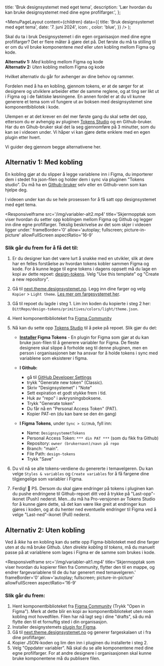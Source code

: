 

  title: 'Bruk designsystemet med eget tema',
  description:
    'Lær hvordan du kan bruke designsystemet med dine egne profilfarger.',
};

  <MenuPageLayout
    content={children}
    data={{
      title: 'Bruk designsystemet med eget tema',
      date: '7. juni 2024',
      icon: <PaletteIcon />,
      color: 'blue',
    }}
  />
);

Skal du ta i bruk Designsystemet i din egen organisasjon med dine egne profilfarger? Det er flere måter å gjøre det på. Det første du må ta stilling til er om du vil bruke komponentene _med_ eller _uten_ kobling mellom Figma og kode.

**Alternativ 1:** _Med_ kobling mellom Figma og kode \
**Alternativ 2:** _Uten_ kobling mellom Figma og kode

Hvilket alternativ du går for avhenger av dine behov og rammer.

Fordelen med å ha en kobling, gjennom tokens, er at de sørger for at designere og utviklere arbeider etter de samme reglene, og at ting ser likt ut i Figma og i de faktiske løsningene. En annen fordel er at du vil kunne generere et tema som vil fungere ut av boksen med designsystemet sine komponentbibliotek i kode.

Ulempen er at det krever en del mer første gang du skal sette det opp, ettersom du er avhengig av pluginen [Tokens Studio](https://tokens.studio/) og en Github-bruker. Har du en Gihub-bruker skal det la seg gjennomføre på 3 minutter, som du kan se i videoen under. Vi håper vi kan gjøre dette enklere med en egen plugin etter hvert.

Vi guider deg gjennom begge alternativene her.

## Alternativ 1: Med kobling

En kobling gjør at du slipper å legge variablene inn i Figma, du importerer dem i stedet fra json-filen og holder dem i sync via pluginen "Tokens studio". Du må ha en [Github-bruker](https://github.com) selv eller en Github-venn som kan hjelpe deg.

I videoen under kan du se hele prosessen for å få satt opp designsystemet med eget tema.

<ResponsiveIframe
  src='/img/variabler-alt2.mp4'
  title='Skjermopptak som viser hvordan du setter opp koblingen mellom Figma og Github og legger inn dine egne profilfarger. Tekslig beskrivelse av det som skjer i videoen ligger under.'
  frameBorder='0'
  allow='autoplay; fullscreen; picture-in-picture'
  allowFullScreen
  aspectRatio='16-9'
></ResponsiveIframe>

### Slik går du frem for å få det til:

1. Er du designer kan det være lurt å snakke med en utvikler, slik at dere har en felles forståelse av hvordan tokens kobler sammen Figma og kode. For å kunne legge til egne tokens i dagens oppsett må du lage en kopi av dette repoet: [design-tokens](https://github.com/designsystemet/design-tokens). Velg "Use this template" og "Create a new repository".

2. Gå til [next.theme.designsystemet.no](https://next.theme.designsystemet.no). Legg inn dine farger og velg `Kopier` > `Light theme`. [Les mer om fargesystemet her](/grunnleggende/for-designere/fargesystem).

3. Gå til repoet du lagde i steg 1. Lim inn koden du kopierte i steg 2 her: `DittRepo/design-tokens/primitives/colors/light/theme.json`.

4. Hent komponentbiblioteket fra [Figma Community](https://www.figma.com/community/file/1322138390374166141/designsystemet-core-ui-kit)

5. Nå kan du sette opp [Tokens Studio](https://tokens.studio/) til å peke på repoet. Slik gjør du det:

   - **[Installer](<https://www.figma.com/community/plugin/843461159747178978/Tokens-Studio-for-Figma-(Figma-Tokens)>) Figma Tokens** - En plugin for Figma som gjør at du kan bruke json-filen til å generere variabler for Figma. De fleste designere skal slippe å forholde seg til denne pluginen, men en person i organisasjonen bør ha ansvar for å holde tokens i sync med variablene som eksisterer i figma.
   - **I Github:**

     - gå til [GitHub Developer Settings](https://github.com/settings/tokens)
     - trykk "Generate new token" (Classic).
     - Skriv "Designsystemet" i "Note"
     - Sett expiration et godt stykke frem i tid.
     - Huk av "repo" i avkrysningsboksene.
     - Trykk "Generate token"
     - Du får nå en "Personal Access Token" (PAT).
     - Kopier PAT-en (du kan bare se den én gang)

   - **I Figma Tokens**, under `Sync > GitHub`, fyll inn:
     - Name: `DesignsystemetTokens`
     - Personal Access Token: `*** din PAT ***` (som du fikk fra Github)
     - Repository: `owner (brukernavn)/navn på repo`
     - Branch: "main".
     - File Path: `design-tokens`
     - Trykk "Save"

6. Du vil nå se alle tokens-verdiene du genererte i temavelgeren. Du kan velge `Styles & variables` og `Create variables` for å få fargene dine tilgjengelige som variabler i Figma.

7. Ferdig! 🎉 PS. Dersom du skal gjøre endringer på tokens i pluginen kan du pushe endringene til Github-repoet ditt ved å trykke på "Last-opp"-ikonet (Push) nederst. Men...du må ha Pro-versjonen av Tokens Studio for å kunne gjøre dette, så det kan være like greit at endringer kun gjøres i koden, og at du henter ned eventuelle endringer til Figma ved å velge "Last-ned"-ikonet (Pull) nederst.

## Alternativ 2: Uten kobling

Ved å _ikke_ ha en kobling kan du sette opp Figma-bibiloteket med dine farger uten at du må bruke Github. _Uten direkte kobling til tokens_, må du manuelt passe på at variablene som lages i Figma er de samme som brukes i kode.

<ResponsiveIframe
  src='/img/variabler-alt1.mp4'
  title='Skjermopptak som viser hvordan du kopierer filen fra Community, flytter den til en mappe, og endrer fargevariablene til de du har generert med temavelgeren.'
  frameBorder='0'
  allow='autoplay; fullscreen; picture-in-picture'
  allowFullScreen
  aspectRatio='16-9'
></ResponsiveIframe>

### Slik går du frem:

1. Hent komponentbiblioteket fra [Figma Community](https://www.figma.com/community/file/1322138390374166141/designsystemet-core-ui-kit) (Trykk "Open in Figma"). Merk at dette blir en kopi av komponentbiblioteket uten noen kobling mot hovedfilen. Filen har nå lagt seg i dine "drafts", så du må flytte den til et fornuftig sted i din organisasjon.
2. Installer designystemets [plugin for Figma](https://www.figma.com/community/plugin/1382044395533039221/designsystemet-beta).
3. Gå til [next.theme.designsystemet.no](https://next.theme.designsystemet.no) og generer fargeskalaen ut i fra dine profilfarger.
4. Kopier JSON-koden og lim den inn i pluginen du installerte i steg 2.
5. Velg "Oppdater variabler". Nå skal du se alle komponentene med dine egne profilfarger. For at andre designere i organisasjonen skal kunne bruke komponentene må du publisere filen.
